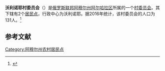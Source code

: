{{Infobox Settlement
| official_name = 沃利诺耶村委员会
| native_name = Вольненский сельсовет
| settlement_type = [[村委员会|村委员会]]
| subdivision_type = [[国家|国家]]
| subdivision_type1 = [[俄罗斯行政区划|州]]
| subdivision_type2 = [[区_(苏联)|区]]
| subdivision_name = {{RUS}}
| subdivision_name1 = [[阿穆尔州|阿穆尔州]]
| subdivision_name2 = [[阿尔哈拉区|阿尔哈拉区]]
| seat_type = 行政中心
| seat = 沃利诺耶
| population_as_of=2016
| population_footnotes = <ref name=amurstat />
| population_total = 131
| coordinates_display = inline,title
| latd = 49 | latm = 16 | lats = 37 | latNS = N
| longd = 129 | longm = 54 | longs = 57 | longEW = E
| timezone = [[雅库茨克时间|MSK+6]]
| utc_offset = +9
| blank_name = [[俄罗斯市政土地区划代码|OKTMO编码]]
| blank_info = [http://classif.spb.ru/classificators/view/tma.php?st=A&kr=1&kod=10605408 10605408]
}}
'''沃利诺耶村委员会'''（{{lang-ru|Вольненский сельсовет}}）是[[俄罗斯联邦|俄罗斯联邦]][[阿穆尔州|阿穆尔州]][[阿尔哈拉区|阿尔哈拉区]]所属的一个[[村委员会|村委员会]]。其下辖有2个[[居民点|居民点]]，行政中心为沃利诺耶。据2016年统计，该村委员会的人口为131人。<ref name=amurstat>{{cite web |url=http://amurstat.gks.ru/wps/wcm/connect/rosstat_ts/amurstat/resources/d600c10043769f3eb9effbdd898fc419/07_1_4.htm |title=Оценка численности населения по городским округам, муниципальным районам, городским и сельским поселениям Амурской области на 1 января 2016 года |language=ru |accessdate=2016-04-21 |archiveurl=https://www.webcitation.org/6gvsqa6qi?url=http://amurstat.gks.ru/wps/wcm/connect/rosstat_ts/amurstat/resources/d600c10043769f3eb9effbdd898fc419/07_1_4.htm |archivedate=2016-04-21 |deadurl=yes }}</ref>

== 参考文献 ==
{{reflist}}

{{Russia-stub}}

[[Category:阿穆尔州农村居民点|Category:阿穆尔州农村居民点]]